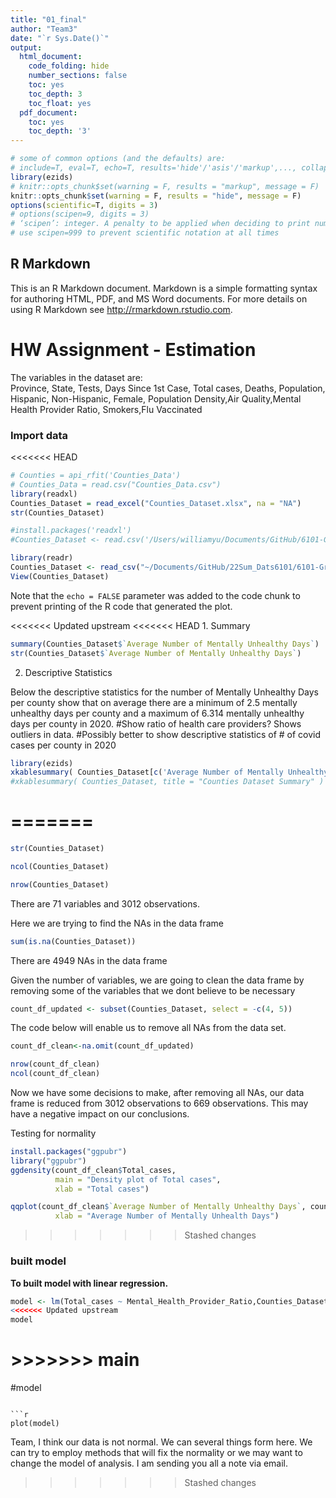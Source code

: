 ```yaml
---
title: "01_final"
author: "Team3"
date: "`r Sys.Date()`"
output: 
  html_document:
    code_folding: hide
    number_sections: false
    toc: yes
    toc_depth: 3
    toc_float: yes
  pdf_document:
    toc: yes
    toc_depth: '3'
---
```


```r
# some of common options (and the defaults) are: 
# include=T, eval=T, echo=T, results='hide'/'asis'/'markup',..., collapse=F, warning=T, message=T, error=T, cache=T, fig.width=6, fig.height=4, fig.dim=c(6,4) #inches, fig.align='left'/'center','right', 
library(ezids)
# knitr::opts_chunk$set(warning = F, results = "markup", message = F)
knitr::opts_chunk$set(warning = F, results = "hide", message = F)
options(scientific=T, digits = 3) 
# options(scipen=9, digits = 3) 
# ‘scipen’: integer. A penalty to be applied when deciding to print numeric values in fixed or exponential notation.  Positive values bias towards fixed and negative towards scientific notation: fixed notation will be preferred unless it is more than ‘scipen’ digits wider.
# use scipen=999 to prevent scientific notation at all times
```

## R Markdown

This is an R Markdown document. Markdown is a simple formatting syntax for authoring HTML, PDF, and MS Word documents. For more details on using R Markdown see <http://rmarkdown.rstudio.com>.

# HW Assignment - Estimation 
The variables in the dataset are:  
Province,	State, Tests,	Days Since 1st Case,	Total cases,	Deaths,	Population, Hispanic,	Non-Hispanic, Female,	Population Density,Air Quality,Mental Health Provider Ratio,	Smokers,Flu Vaccinated

### Import data
<<<<<<< HEAD

```r
# Counties = api_rfit('Counties_Data')
# Counties_Data = read.csv("Counties_Data.csv")
library(readxl)
Counties_Dataset = read_excel("Counties_Dataset.xlsx", na = "NA")
str(Counties_Dataset)
```

```r
#install.packages('readxl')
#Counties_Dataset <- read.csv('/Users/williamyu/Documents/GitHub/6101-Group-Project/Counties Dataset.csv')

library(readr)
Counties_Dataset <- read_csv("~/Documents/GitHub/22Sum_Dats6101/6101-Group-Project/Counties Dataset.csv")
View(Counties_Dataset)
```

Note that the `echo = FALSE` parameter was added to the code chunk to prevent printing of the R code that generated the plot.

<<<<<<< Updated upstream
<<<<<<< HEAD
1. Summary 

```r
summary(Counties_Dataset$`Average Number of Mentally Unhealthy Days`)
str(Counties_Dataset$`Average Number of Mentally Unhealthy Days`)
```

2. Descriptive Statistics

Below the descriptive statistics for the number of Mentally Unhealthy Days per county show that on average there are a minimum of 2.5 mentally unhealthy days per county and a maximum of 6.314 mentally unhealthy days per county in 2020. 
#Show ratio of health care providers? Shows outliers in data. 
#Possibly better to show descriptive statistics of # of covid cases per county in 2020 

```r
library(ezids)
xkablesummary( Counties_Dataset[c('Average Number of Mentally Unhealthy Days' , 'Mental Health Provider Ratio')], title = "Counties Dataset Summary" )
#xkablesummary( Counties_Dataset, title = "Counties Dataset Summary" )
```

=======
=======
```r
str(Counties_Dataset)

ncol(Counties_Dataset)

nrow(Counties_Dataset)

```

There are 71 variables and 3012 observations.


Here we are trying to find the NAs in the data frame
```r

sum(is.na(Counties_Dataset))

```

There are 4949 NAs in the data frame

Given the number of variables, we are going to clean the data frame by removing some of the variables that we dont believe to be necessary

```r

count_df_updated <- subset(Counties_Dataset, select = -c(4, 5))


```

The code below will enable us to remove all NAs from the data set.
```r

count_df_clean<-na.omit(count_df_updated)

nrow(count_df_clean)
ncol(count_df_clean)

```

Now we have some decisions to make, after removing all NAs, our data frame is reduced from 3012 observations to 669 observations. This may have a negative impact on our conclusions. 


Testing for normality

```r
install.packages("ggpubr")
library("ggpubr")
ggdensity(count_df_clean$Total_cases, 
          main = "Density plot of Total cases",
          xlab = "Total cases")

```
```r
qqplot(count_df_clean$`Average Number of Mentally Unhealthy Days`, count_df_clean$Total_cases, main = "QQ Plot of Total cases",
          xlab = "Average Number of Mentally Unhealth Days")

```

>>>>>>> Stashed changes

### built model  
**To built model with linear regression.** 
```r
model <- lm(Total_cases ~ Mental_Health_Provider_Ratio,Counties_Dataset)
<<<<<<< Updated upstream
model
```
>>>>>>> main
=======
#model
```

```r
plot(model)

```
Team, I think our data is not normal. We can several things form here. We can try to employ methods that will fix the normality or we may want to change the model of analysis. I am sending you all a note via email.

>>>>>>> Stashed changes
